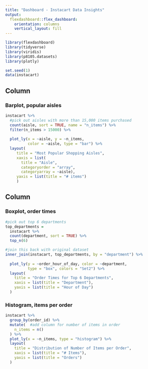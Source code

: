 ```yaml
---
title: "Dashboard - Instacart Data Insights"
output: 
  flexdashboard::flex_dashboard:
    orientation: columns
    vertical_layout: fill
---
```


```r
library(flexdashboard)
library(tidyverse)
library(viridis)
library(p8105.datasets)
library(plotly)
```

``` r
set.seed(1)
data(instacart)

```

Column {data-width=650}
-----------------------------------------------------------------------

### Barplot, popular aisles

```r
instacart %>% 
  #pick out aisles with more than 15,000 items purchased
  count(aisle, sort = TRUE, name = "n_items") %>% 
  filter(n_items > 15000) %>% 
  
  plot_ly(x = ~aisle, y = ~n_items,
          color = ~aisle, type = "bar") %>% 
  layout(
     title = "Most Popular Shopping Aisles",
     xaxis = list(
       title = "Aisle",
       categoryorder = "array",
       categoryarray = ~aisle),
     yaxis = list(title = "# items")
     )
```

Column {data-width=350}
-----------------------------------------------------------------------

### Boxplot, order times

```r
#pick out top 6 departments
top_departments =
  instacart %>% 
  count(department, sort = TRUE) %>% 
  top_n(6)

#join this back with original dataset
inner_join(instacart, top_departments, by = "department") %>%
  
  plot_ly(y = ~order_hour_of_day, color = ~department, 
          type = "box", colors = "Set2") %>% 
  layout(
    title = "Order Times for Top 6 Departments",
    xaxis = list(title = "Department"),
    yaxis = list(title = "Hour of Day")
  )
```

### Histogram, items per order

```r
instacart %>% 
  group_by(order_id) %>% 
  mutate(  #add column for number of items in order
    n_items = n()
  ) %>% 
  plot_ly(x = ~n_items, type = "histogram") %>% 
  layout(
    title = "Distribution of Number of Items per Order",
    xaxis = list(title = "# Items"),
    yaxis = list(title = "Orders")
  )
```